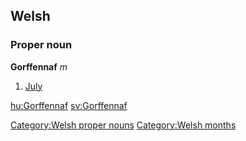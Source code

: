 ==Welsh==
===Proper noun===
'''Gorffennaf''' ''m''
# [[July]]

[[Category:Welsh proper nouns]]
[[Category:Welsh months]]

[[hu:Gorffennaf]]
[[sv:Gorffennaf]]